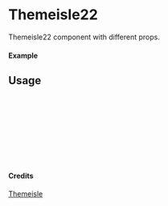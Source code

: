 
<Meta of={Themeisle22} title="Themeisle/Themeisle22" />

# Themeisle22

Themeisle22 component with different props.

#### Example

<Canvas of={Themeisle22.Primary} />

## Usage

```ts
import { Themeisle22 } from "yadl-ui";

const Example = () => {
  return (
      <Themeisle22 />
  );
};

export default Example;
```

#### Credits
[Themeisle](https://themeisle.com/illustrations/)
